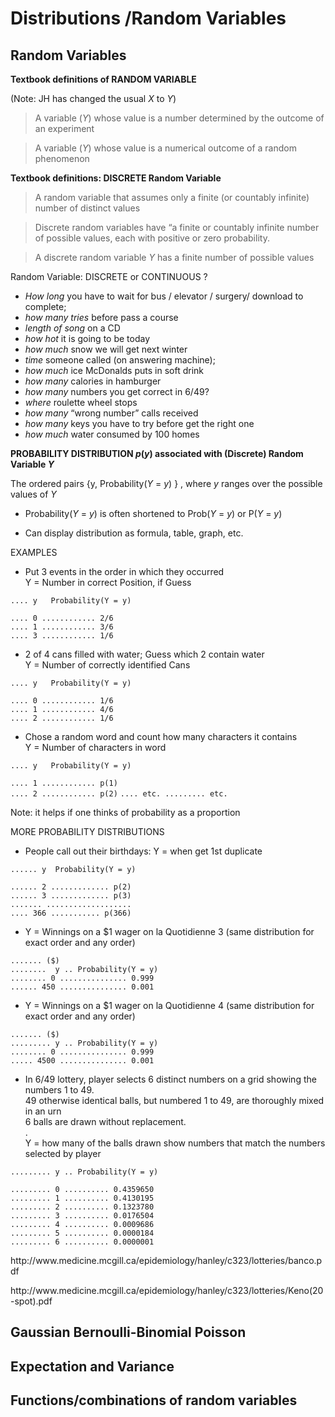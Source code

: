 # Distributions /Random Variables {#Distributions}



## Random Variables

**Textbook definitions of RANDOM VARIABLE**

(Note: JH has changed the usual $X$ to $Y$) 

> A variable ($Y$) whose value is a number determined by the outcome of an experiment

> A variable ($Y$) whose value is a numerical outcome of a random phenomenon
 
 
**Textbook definitions: DISCRETE Random Variable**
 
> A random variable that assumes only a finite (or countably infinite) number of distinct values
 
> Discrete random variables have "a finite or countably infinite number of possible values, each with positive or zero probability.

> A discrete random variable $Y$ has a finite number of possible values
  
  
Random Variable: DISCRETE or CONTINUOUS ?

* _How long_ you have to wait for bus / elevator / surgery/ download to complete; 
* _how many tries_ before pass a course
* _length of song_ on a CD 
* _how hot_ it is going to be today
* _how much_ snow we will get next winter
* _time_ someone called (on answering machine);
* _how much_ ice McDonalds puts in soft drink 
* _how many_ calories in hamburger 
* _how many_ numbers you get correct in 6/49? 
* _where_ roulette wheel stops
* _how many_ "wrong number" calls received
* _how many_ keys you have to try before get the right one 
* _how much_ water consumed by 100 homes

**PROBABILITY DISTRIBUTION $p(y)$ associated with (Discrete) Random Variable $Y$**

The ordered pairs {y, Probability($Y$ = $y$) } , where $y$ ranges over the possible values of $Y$

* Probability($Y$ = $y$) is often shortened to Prob($Y$ = $y$) or P($Y$ = $y$)

* Can display distribution as formula, table, graph, etc.

EXAMPLES

* Put 3 events in the order in which they occurred  
Y = Number in correct Position, if Guess

`.... y   Probability(Y = y)`

`.... 0 ............ 2/6`  
`.... 1 ............ 3/6`  
`.... 3 ............ 1/6`  


* 2 of 4 cans filled with water; Guess which 2 contain water  
Y =  Number of correctly identified Cans

`.... y   Probability(Y = y)`

`.... 0 ............ 1/6`  
`.... 1 ............ 4/6`  
`.... 2 ............ 1/6`  

* Chose a random word and count how many characters it contains  
Y =  Number of characters in word

`.... y   Probability(Y = y)`

`.... 1 ............ p(1)`  
`.... 2 ............ p(2)`
`.... etc. ......... etc.`

Note: it helps if one thinks of probability as a proportion

MORE PROBABILITY DISTRIBUTIONS

* People call out their birthdays: Y = when get 1st duplicate

`...... y  Probability(Y = y)`

`...... 2 ............. p(2)`  
`...... 3 ............. p(3)`  
`....... ...................`  
`.... 366 ........... p(366)`

* Y = Winnings on a $1 wager on la Quotidienne 3
(same distribution for exact order and any order)
 
`....... ($)`  
`........  y .. Probability(Y = y)`  
`........ 0 ............... 0.999`  
`...... 450 ............... 0.001` 

* Y = Winnings on a $1 wager on la Quotidienne 4
(same distribution for exact order and any order)
 
`....... ($)`  
`......... y .. Probability(Y = y)`  
`........ 0 ............... 0.999`  
`..... 4500 ............... 0.001`


* In 6/49 lottery, player selects 6 distinct numbers on a grid showing the numbers 1 to 49.  
49 otherwise identical balls, but numbered 1 to 49, are thoroughly mixed in an urn  
6 balls are drawn without replacement.  
.  
Y = how many of the balls drawn show numbers that match the numbers selected by player


`......... y .. Probability(Y = y)`

`......... 0 .......... 0.4359650`  
`......... 1 .......... 0.4130195`  
`......... 2 .......... 0.1323780`  
`......... 3 .......... 0.0176504`  
`......... 4 .......... 0.0009686`  
`......... 5 .......... 0.0000184`  
`......... 6 .......... 0.0000001`  


http://www.medicine.mcgill.ca/epidemiology/hanley/c323/lotteries/banco.pdf


http://www.medicine.mcgill.ca/epidemiology/hanley/c323/lotteries/Keno(20-spot).pdf


## Gaussian Bernoulli-Binomial  Poisson 

## Expectation and Variance

## Functions/combinations of random variables
